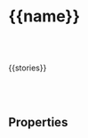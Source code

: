 

<Meta
  title="Components/{{name}}"
  argTypes={argTypes}
/>

# {{name}}

<Description />

<br />
<br />

{{stories}}

<br/>
<br/>

## Properties

<ArgsTable story="." />